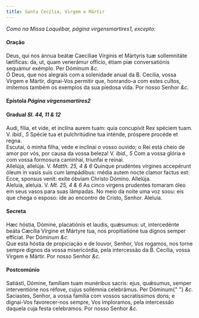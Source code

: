 ```yaml
---
title: Santa Cecília, Virgem e Mártir
---
```


<em>Como na Missa Loquébar, página virgensmartires1, excepto:</em>

<h4 class="text-center">Oração</h4>
<div class="grid grid-cols-2 gap-5">
  <div class="col-6 dropcaps text-justify">
    Deus, qui nos ánnua beátæ Caeciliae Vírginis et Mártyris tuæ sollemnitáte
    lætíficas: da, ut, quam venerámur offício, étiam piæ conversatiónis sequámur
    exémplo. Per Dóminum <em>&c.</em>
  </div>
  <div class="col-6 dropcaps text-justify">
    Ó Deus, que nos alegrais com a solenidade anual da B. Cecília, vossa Virgem
    e Mártir, dignai-Vos permitir que, honrando-a com estes cultos, imitemos
    também os exemplos da sua piedosa vida. Por nosso Senhor <em>&c.</em>
  </div>
</div>

<h4 class="text-center">
  Epístola <em>Página virgensmartires2</em>
</h4>

<h4 class="text-center">
  Gradual <em>Sl. 44, 11 & 12</em>
</h4>
<div class="grid grid-cols-2 gap-5">
  <div class="col-6 dropcaps text-justify">
    Audi, fília, et vide, et inclína aurem tuam: quia concupívit Rex spéciem
    tuam. V. <em>ibid., 5</em> Spécie tua et pulchritúdine tua inténde, próspere
    procéde et regna.
  </div>
  <div class="col-6 dropcaps text-justify">
    Escutai, ó minha filha, vede e inclinai o vosso ouvido; o Rei está cheio de
    amor por vós, por causa da vossa beleza! V. <em>ibid., 5</em> Com a vossa
    glória e com vossa formosura caminhai, triunfai e reinai.
  </div>
  <div class="col-6 text-justify">
    Allelúja, allelúja. V. <em>Matth. 25, 4 & 6</em> Quinque prudéntes vírgines
    accepérunt óleum in vasis suis cum lampádibus: média autem nocte clamor
    factus est: Ecce, sponsus venit: exíte óbviam Christo Dómino. Allelúja.
  </div>
  <div class="col-6 text-justify">
    Aleluia, aleluia. V. <em>Mt. 25, 4 & 6</em> As cinco virgens prudentes
    tomaram óleo em seus vasos para suas lâmpadas. No meio da noite uma voz
    soou: eis que chega o esposo: ide ao encontro de Cristo, Senhor. Aleluia.
  </div>
</div>

<h4 class="text-center">Secreta</h4>
<div class="grid grid-cols-2 gap-5">
  <div class="col-6 dropcaps text-justify">
    Hæc hóstia, Dómine, placatiónis et laudis, quǽsumus: ut, intercedénte beáta
    Cæcília Vírgine et Mártyre tua, nos propitiatióne tua dignos semper
    effíciat. Per Dóminum <em>&c.</em>
  </div>
  <div class="col-6 dropcaps text-justify">
    Que esta hóstia de propiciação e de louvor, Senhor, Vos rogamos, nos torne
    sempre dignos da vossa misericórdia, pela intercessão da B. Cecília, vossa
    Virgem e Mártir. Por nosso Senhor <em>&c.</em>
  </div>
</div>

<h4 class="text-center">Postcomúnio</h4>
<div class="grid grid-cols-2 gap-5">
  <div class="col-6 dropcaps text-justify">
    Satiásti, Dómine, famíliam tuam munéribus sacris: ejus, quǽsumus, semper
    interventióne nos réfove, cujus sollémnia celebrámus. Per Dóminum{" "}
    <em>&c.</em>
  </div>
  <div class="col-6 dropcaps text-justify">
    Saciastes, Senhor, a vossa família com vossos sacratíssimos dons; e
    dignai-Vos favorecer-nos sempre, Vos imploramos, pela intercessão daquela
    cuja festa celebramos. Por nosso Senhor <em>&c.</em>
  </div>
</div>
